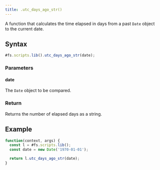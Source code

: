 ```yaml
---
title: .utc_days_ago_str()
---
```


A function that calculates the time elapsed in days from a past `Date` object to the current date.

## Syntax

```js
#fs.scripts.lib().utc_days_ago_str(date);
```

### Parameters

#### date

The `Date` object to be compared.

### Return

Returns the number of elapsed days as a string.

## Example

```js
function(context, args) {
  const l = #fs.scripts.lib();
  const date = new Date('1970-01-01');

  return l.utc_days_ago_str(date);
}
```
